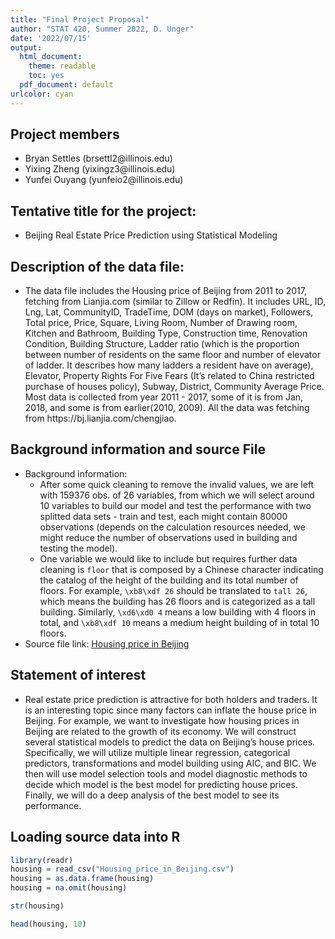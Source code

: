 ```yaml
---
title: "Final Project Proposal"
author: "STAT 420, Summer 2022, D. Unger"
date: '2022/07/15'
output:
  html_document: 
    theme: readable
    toc: yes
  pdf_document: default
urlcolor: cyan
---
```


## Project members
- Bryan Settles (brsettl2@illinois.edu)
- Yixing Zheng (yixingz3@illinois.edu)
- Yunfei Ouyang (yunfeio2@illinois.edu)

## Tentative title for the project:
- Beijing Real Estate Price Prediction using Statistical Modeling

## Description of the data file:
- The data file includes the Housing price of Beijing from 2011 to 2017, fetching from Lianjia.com (similar to Zillow or Redfin). It includes URL, ID, Lng, Lat, CommunityID, TradeTime, DOM (days on market), Followers, Total price, Price, Square, Living Room, Number of Drawing room, Kitchen and Bathroom, Building Type, Construction time, Renovation Condition, Building Structure, Ladder ratio (which is the proportion between number of residents on the same floor and number of elevator of ladder. It describes how many ladders a resident have on average), Elevator, Property Rights For Five Fears (It's related to China restricted purchase of houses policy), Subway, District, Community Average Price. Most data is collected from year 2011 - 2017, some of it is from Jan, 2018, and some is from earlier(2010, 2009).
All the data was fetching from https://bj.lianjia.com/chengjiao.

## Background information and source File
- Background information: 
    - After some quick cleaning to remove the invalid values, we are left with 159376 obs. of  26 variables, from which we will select around 10 variables to build our model and test the performance with two splitted data sets - train and test, each might contain 80000 observations (depends on the calculation resources needed, we might reduce the number of observations used in building and testing the model).
    - One variable we would like to include but requires further data cleaning is `floor` that is composed by a Chinese character indicating the catalog of the height of the building and its total number of floors. For example, `\xb8\xdf 26` should be translated to `tall 26`, which means the building has 26 floors and is categorized as a tall building. Similarly, `\xd6\xd0 4` means a low building with 4 floors in total, and `\xb8\xdf 10` means a medium height building of in total 10 floors.
- Source file link: [Housing price in Beijing](https://www.kaggle.com/datasets/ruiqurm/lianjia)

## Statement of interest
- Real estate price prediction is attractive for both holders and traders. It is an interesting topic since many factors can inflate the house price in Beijing. For example, we want to investigate how housing prices in Beijing are related to the growth of its economy. We will construct several statistical models to predict the data on Beijing's house prices. Specifically, we will utilize multiple linear regression, categorical predictors, transformations and model building using AIC, and BIC. We then will use model selection tools and model diagnostic methods to decide which model is the best model for predicting house prices. Finally, we will do a deep analysis of the best model to see its performance.

## Loading source data into R
```r
library(readr)
housing = read_csv("Housing_price_in_Beijing.csv")
housing = as.data.frame(housing)
housing = na.omit(housing)

str(housing)

head(housing, 10)
```

